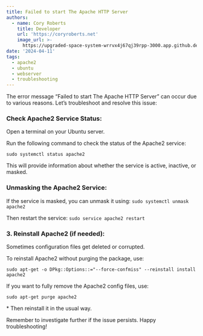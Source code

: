 ```yaml
---
title: Failed to start The Apache HTTP Server
authors:
  - name: Cory Roberts
    title: Developer
    url: 'https://coryroberts.net'
    image_url: >-
      https://upgraded-space-system-wrrvx4j67qj39rpp-3000.app.github.dev/img/profile.jpeg
date: '2024-04-11'
tags:
  - apache2
  - ubuntu
  - webserver
  - troubleshooting
---
```


The error message “Failed to start The Apache HTTP Server” can occur due to various reasons. Let’s troubleshoot and resolve this issue:

### Check Apache2 Service Status:

Open a terminal on your Ubuntu server.

Run the following command to check the status of the Apache2 service: 

`sudo systemctl status apache2`

This will provide information about whether the service is active, inactive, or masked.

### Unmasking the Apache2 Service:

If the service is masked, you can unmask it using: `sudo systemctl unmask apache2`

Then restart the service: `sudo service apache2 restart`

### 3. Reinstall Apache2 (if needed):

Sometimes configuration files get deleted or corrupted.

To reinstall Apache2 without purging the package, use: 

`sudo apt-get -o DPkg::Options::="--force-confmiss" --reinstall install apache2`

If you want to fully remove the Apache2 config files, use: 

`sudo apt-get purge apache2`

\* Then reinstall it in the usual way.

Remember to investigate further if the issue persists. Happy troubleshooting!
